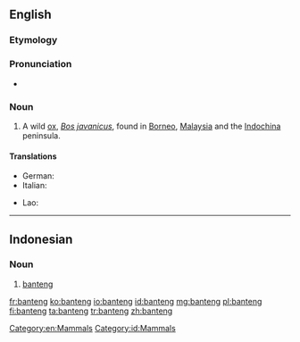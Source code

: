==English==
{{wikipedia}}

===Etymology===
{{etyl|ms}}

===Pronunciation===
* {{IPA|/ˈbantɛŋ/}}

===Noun===
{{en-noun}}

# A wild [[ox]], ''[[Bos javanicus]]'', found in [[Borneo]], [[Malaysia]] and the [[Indochina]] peninsula.

====Translations====
{{trans-top|Bos javanicus}}
* German: {{t|de|Banteng}}
* Italian: {{t|it|banteng}}
{{trans-mid}}
* Lao: {{t-|lo|ງົວແດງ|tr=ngua dëng|sc=Laoo|xs=Lao}}
{{trans-bottom}}
[[Category:en:Mammals]]

----

==Indonesian==
{{wikipedia|lang=id}}
===Noun===
{{id-noun}}
# [[banteng]]
[[Category:id:Mammals]]

[[fr:banteng]]
[[ko:banteng]]
[[io:banteng]]
[[id:banteng]]
[[mg:banteng]]
[[pl:banteng]]
[[fi:banteng]]
[[ta:banteng]]
[[tr:banteng]]
[[zh:banteng]]